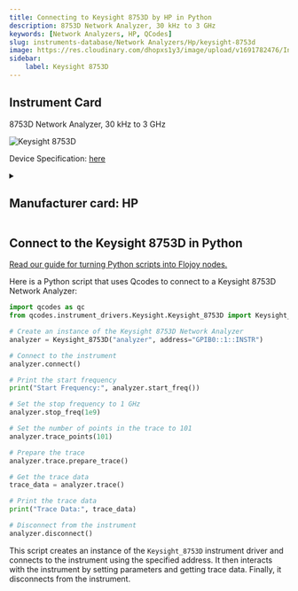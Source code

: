 ```yaml
---
title: Connecting to Keysight 8753D by HP in Python
description: 8753D Network Analyzer, 30 kHz to 3 GHz
keywords: [Network Analyzers, HP, QCodes] 
slug: instruments-database/Network Analyzers/Hp/keysight-8753d 
image: https://res.cloudinary.com/dhopxs1y3/image/upload/v1691782476/Instruments/Network%20Analyzer/Keysight-8753D/Keysight-8753D.webp
sidebar:
    label: Keysight 8753D 
---
```



## Instrument Card

8753D Network Analyzer, 30 kHz to 3 GHz

![Keysight 8753D](https://res.cloudinary.com/dhopxs1y3/image/upload/v1691782476/Instruments/Network%20Analyzer/Keysight-8753D/Keysight-8753D.webp)

Device Specification: [here](https://www.keysight.com/us/en/assets/9018-40537/user-manuals/9018-40537.pdf)

<details style={{ marginTop: "15px"}}>
<summary><h2 style={{display:'inline'}}>Manufacturer card: HP</h2></summary>

![HP](https://res.cloudinary.com/dhopxs1y3/image/upload/v1692125999/Instruments/Vendor%20Logos/HP.png)

Keysight Technologies, or Keysight, is an American company that manufactures electronics test and measurement equipment and software

- Headquarters: USA
- Yearly Revenue (millions, USD): 5420
- Vendor Website: [here](https://www.keysight.com/us/en/home.html)

</details>


<FeaturedInstrumentVideo category="NETWORK_ANALYZERS" />

## Connect to the Keysight 8753D in Python

[Read our guide for turning Python scripts into Flojoy nodes.](https://docs.flojoy.ai/contribution/blocks/custom-flojoy-block/)



<Tabs>
<TabItem value="Flojoy" label="Flojoy" className="flojoy-instrument-tabs">

<SectionsCard category="NETWORK_ANALYZERS" manufacturer="HP"></SectionsCard>

</TabItem>
<TabItem value="QCodes" label="QCodes">

Here is a Python script that uses Qcodes to connect to a Keysight 8753D Network Analyzer:

```python
import qcodes as qc
from qcodes.instrument_drivers.Keysight.Keysight_8753D import Keysight_8753D

# Create an instance of the Keysight 8753D Network Analyzer
analyzer = Keysight_8753D("analyzer", address="GPIB0::1::INSTR")

# Connect to the instrument
analyzer.connect()

# Print the start frequency
print("Start Frequency:", analyzer.start_freq())

# Set the stop frequency to 1 GHz
analyzer.stop_freq(1e9)

# Set the number of points in the trace to 101
analyzer.trace_points(101)

# Prepare the trace
analyzer.trace.prepare_trace()

# Get the trace data
trace_data = analyzer.trace()

# Print the trace data
print("Trace Data:", trace_data)

# Disconnect from the instrument
analyzer.disconnect()
```

This script creates an instance of the `Keysight_8753D` instrument driver and connects to the instrument using the specified address. It then interacts with the instrument by setting parameters and getting trace data. Finally, it disconnects from the instrument.

</TabItem>
</Tabs>